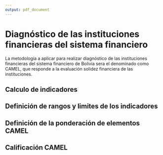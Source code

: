 ```yaml
---
output: pdf_document
---
```


# Diagnóstico de las instituciones financieras del sistema financiero

La metodología a aplicar para realizar diagnóstico de las instituciones financieras del sistema financiero de Bolivia sera el denominado como CAMEL, que responde a la evaluación solidez financiera de las instituciones.

## Calculo de indicadores 

## Definición de rangos y limites de los indicadores

## Definición de la ponderación de elementos CAMEL

## Calificación CAMEL






